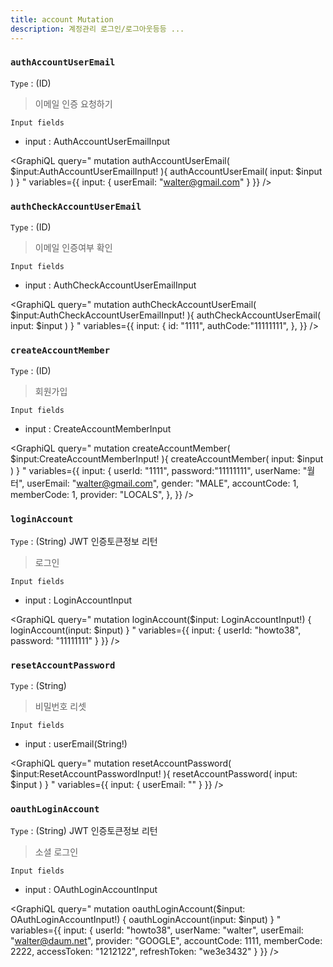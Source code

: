 ```yaml
---
title: account Mutation
description: 계정관리 로그인/로그아웃등등 ...
---
```




### `authAccountUserEmail`
`Type` : (ID) 

> 이메일 인증 요청하기

`Input fields`
* input : <Link to="/input/account/#AuthAccountUserEmailInput">AuthAccountUserEmailInput</Link>

<GraphiQL
  query="
  mutation authAccountUserEmail( $input:AuthAccountUserEmailInput! ){
    authAccountUserEmail( input: $input )
  }
  "
  variables={{
    input: {
      userEmail: "walter@gmail.com"
    }
  }}
/>


### `authCheckAccountUserEmail`
`Type` : (ID) 

> 이메일 인증여부 확인

`Input fields`
* input : <Link to="/input/account/#AuthCheckAccountUserEmailInput">AuthCheckAccountUserEmailInput</Link>

<GraphiQL
  query="
  mutation authCheckAccountUserEmail( $input:AuthCheckAccountUserEmailInput! ){
    authCheckAccountUserEmail( input: $input )
  }
  "
  variables={{
    input: {
      id: "1111",
      authCode:"11111111",
    },
  }}
/>

### `createAccountMember`
`Type` : (ID) 

> 회원가입

`Input fields`
* input : <Link to="/input/account/#CreateAccountMemberInput">CreateAccountMemberInput</Link>

<GraphiQL
  query="
  mutation createAccountMember( $input:CreateAccountMemberInput! ){
    createAccountMember( input: $input )
  }
  "
  variables={{
    input: {
      userId: "1111",
      password:"11111111",
      userName: "월터",
      userEmail: "walter@gmail.com",
      gender: "MALE",
      accountCode: 1,
      memberCode: 1,
      provider: "LOCALS",
    },
  }}
/>

### `loginAccount` 
`Type` : (String) JWT 인증토큰정보 리턴 

> 로그인


`Input fields`
* input : <Link to="/input/account/#LoginAccountInput">LoginAccountInput</Link>

<GraphiQL
  query="
    mutation loginAccount($input: LoginAccountInput!) {
      loginAccount(input: $input)
    }
  "
  variables={{
    input: {
      userId: "howto38",
      password: "11111111"
    }
  }}
/>


### `resetAccountPassword`
`Type` : (String) 

> 비밀번호 리셋

`Input fields`
* input : userEmail(String!)



<GraphiQL
  query="
  mutation resetAccountPassword( $input:ResetAccountPasswordInput! ){
    resetAccountPassword( input: $input )
  }
  "
  variables={{
    input: {
      userEmail: ""
    }
  }}
/>


### `oauthLoginAccount` 
`Type` : (String) JWT 인증토큰정보 리턴 

> 소셜 로그인


`Input fields`
* input : <Link to="/input/account/#OAuthLoginAccountInput">OAuthLoginAccountInput</Link>

<GraphiQL
  query="
    mutation oauthLoginAccount($input: OAuthLoginAccountInput!) {
      oauthLoginAccount(input: $input)
    }
  "
  variables={{
    input: {
      userId: "howto38",
      userName: "walter",
      userEmail: "walter@daum.net",
      provider: "GOOGLE",
      accountCode: 1111,
      memberCode: 2222,
      accessToken: "1212122",
      refreshToken: "we3e3432"
    }
  }}
/>
